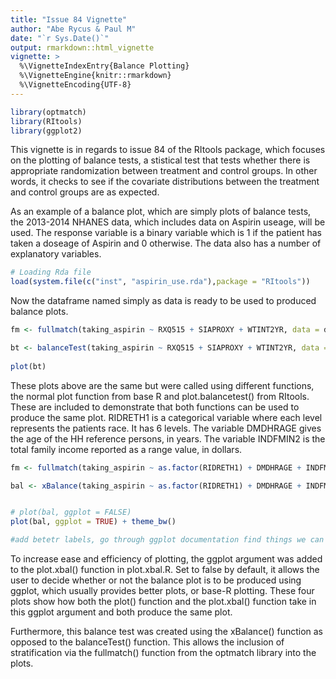 ```yaml
---
title: "Issue 84 Vignette"
author: "Abe Rycus & Paul M"
date: "`r Sys.Date()`"
output: rmarkdown::html_vignette
vignette: >
  %\VignetteIndexEntry{Balance Plotting}
  %\VignetteEngine{knitr::rmarkdown}
  %\VignetteEncoding{UTF-8}
---
```


```r
library(optmatch)
library(RItools)
library(ggplot2)
```

This vignette is in regards to issue 84 of the RItools package, which focuses on the plotting of balance tests, a stistical test that tests whether there is appropriate randomization between treatment and control groups. In other words, it checks to see if the covariate distributions between the treatment and control groups are as expected. 

As an example of a balance plot, which are simply plots of balance tests, the 2013-2014 NHANES data, which includes data on Aspirin useage, will be used. The response variable is a binary variable which is 1 if the patient has taken a doseage of Aspirin and 0 otherwise. The data also has a number of explanatory variables. 

```r
# Loading Rda file
load(system.file(c("inst", "aspirin_use.rda"),package = "RItools"))
```
Now the dataframe named simply as data is ready to be used to produced balance plots. 

```r
fm <- fullmatch(taking_aspirin ~ RXQ515 + SIAPROXY + WTINT2YR, data = data)

bt <- balanceTest(taking_aspirin ~ RXQ515 + SIAPROXY + WTINT2YR, data = data)
  
plot(bt)
```

These plots above are the same but were called using different functions, the normal plot function from base R and plot.balancetest() from RItools. These are included to demonstrate that both functions can be used to produce the same plot. RIDRETH1 is a categorical variable where each level represents the patients race. It has 6 levels. The variable DMDHRAGE gives the age of the HH reference persons, in years. The variable INDFMIN2 is the total family income reported as a range value, in dollars.

```r
fm <- fullmatch(taking_aspirin ~ as.factor(RIDRETH1) + DMDHRAGE + INDFMIN2, data = data)

bal <- xBalance(taking_aspirin ~ as.factor(RIDRETH1) + DMDHRAGE + INDFMIN2, data = data, strata = list(stratified = ~ fm, unstratified = NULL))


# plot(bal, ggplot = FALSE)
plot(bal, ggplot = TRUE) + theme_bw()

#add betetr labels, go through ggplot documentation find things we can tweak, i.e. change/stylize title and labels, 
```

To increase ease and efficiency of plotting, the ggplot argument was added to the plot.xbal() function in plot.xbal.R. Set to false by default, it allows the user to decide whether or not the balance plot is to be produced using ggplot, which usually provides better plots, or base-R plotting. These four plots show how both the plot() function and the plot.xbal() function take in this ggplot argument and both produce the same plot. 

Furthermore, this balance test was created using the xBalance() function as opposed to the balanceTest() function. This allows the inclusion of stratification via the fullmatch() function from the optmatch library into the plots. 

<!--
# include more features of ggplpot such as themes (update vignette)
# include plot with more variables. go through data documentation
# write up brief explanation of data
# include categorical variables and grouped variables
# run build_vignettes() in console, ignore incomplete line error at end
# move top part into new file, delete the vignette
-->


